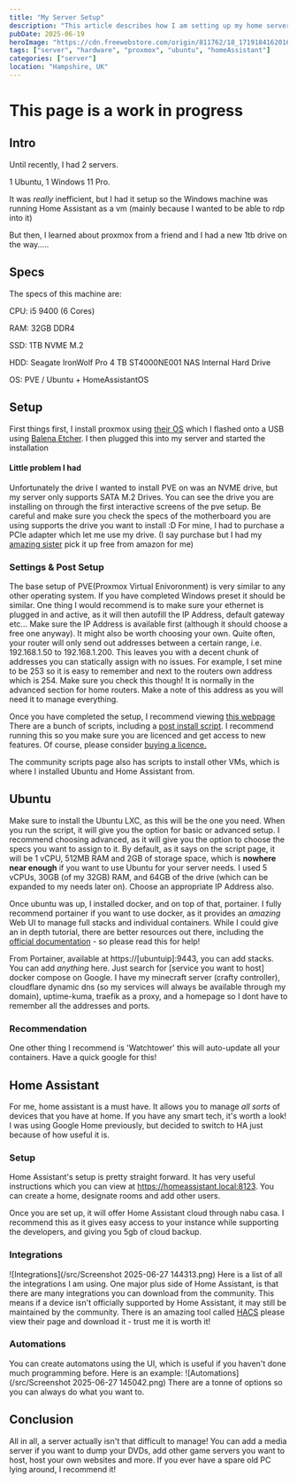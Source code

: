 ```yaml
---
title: "My Server Setup"
description: "This article describes how I am setting up my home server, and serves as a tutorial if you want to follow what I did"
pubDate: 2025-06-19
heroImage: "https://cdn.freewebstore.com/origin/811762/18_1719184162016.webp"
tags: ["server", "hardware", "proxmox", "ubuntu", "homeAssistant"]
categories: ["server"]
location: "Hampshire, UK"
---
```


# This page is a work in progress

## Intro

Until recently, I had 2 servers.

1 Ubuntu, 1 Windows 11 Pro. 

It was *really* inefficient, but I had it setup so the Windows machine was running Home Assistant as a vm (mainly because I wanted to be able to rdp into it)

But then, I learned about proxmox from a friend and I had a new 1tb drive on the way.....

## Specs

The specs of this machine are:

CPU: i5 9400 (6 Cores) 

RAM: 32GB DDR4 

SSD: 1TB NVME M.2

HDD: Seagate IronWolf Pro 4 TB ST4000NE001 NAS Internal Hard Drive

OS: PVE / Ubuntu + HomeAssistantOS

## Setup

First things first, I install proxmox using [their OS](https://www.proxmox.com/en/downloads) which I flashed onto a USB using [Balena Etcher](https://etcher.balena.io/).
I then plugged this into my server and started the installation

#### Little problem I had
Unfortunately the drive I wanted to install PVE on was an NVME drive, but my server only supports SATA M.2 Drives.
You can see the drive you are installing on through the first interactive screens of the pve setup.
Be careful and make sure you check the specs of the motherboard you are using supports the drive you want to install :D
For mine, I had to purchase a PCIe adapter which let me use my drive. (I say purchase but I had my [amazing sister](https://macdoughnutdraws.carrd.co/) pick it up free from amazon for me)

### Settings & Post Setup

The base setup of PVE(Proxmox Virtual Enivoronment) is very similar to any other operating system.
If you have completed Windows preset it should be similar.
One thing I would recommend is to make sure your ethernet is plugged in and active, as it will then autofill the IP Address, default gateway etc...
Make sure the IP Address is available first (although it should choose a free one anyway).
It might also be worth choosing your own. Quite often, your router will only send out addresses between a certain range, i.e. 192.168.1.50 to 192.168.1.200. This leaves you with a decent chunk of addresses you can statically assign with no issues.
For example, I set mine to be 253 so it is easy to remember and next to the routers own address which is 254. Make sure you check this though! It is normally in the advanced section for home routers. Make a note of this address as you will need it to manage everything.

Once you have completed the setup, I recommend viewing [this webpage](https://community-scripts.github.io/ProxmoxVE/scripts) There are a bunch of scripts, including a [post install script](https://community-scripts.github.io/ProxmoxVE/scripts?id=post-pve-install). I recommend running this so you make sure you are licenced and get access to new features.
Of course, please consider [buying a licence.](https://www.proxmox.com/en/products/proxmox-virtual-environment/pricing)

The community scripts page also has scripts to install other VMs, which is where I installed Ubuntu and Home Assistant from.

## Ubuntu
Make sure to install the Ubuntu LXC, as this will be the one you need.
When you run the script, it will give you the option for basic or advanced setup.
I recommend choosing advanced, as it will give you the option to choose the specs you want to assign to it.
By default, as it says on the script page, it will be 1 vCPU, 512MB RAM and 2GB of storage space, which is **nowhere near enough** if you want to use Ubuntu for your server needs.
I used 5 vCPUs, 30GB (of my 32GB) RAM, and  64GB of the drive (which can be expanded to my needs later on). Choose an appropriate IP Address also.

Once ubuntu was up, I installed docker, and on top of that, portainer.
I fully recommend portainer if you want to use docker, as it provides an *amazing* Web UI to manage full stacks and individual containers.
While I could give an in depth tutorial, there are better resources out there, including the [official documentation](https://docs.portainer.io/start/install/server/docker/linux) - so please read this for help!

From Portainer, available at https://[ubuntuip]:9443, you can add stacks.
You can add *anything* here. Just search for [service you want to host] docker compose on Google.
I have my minecraft server (crafty controller), cloudflare dynamic dns (so my services will always be available through my domain), uptime-kuma, traefik as a proxy, and a homepage so I dont have to remember all the addresses and ports.

### Recommendation
One other thing I recommend is 'Watchtower' this will auto-update all your containers. Have a quick google for this!

## Home Assistant
For me, home assistant is a must have.
It allows you to manage *all sorts* of devices that you have at home.
If you have any smart tech, it's worth a look!
I was using Google Home previously, but decided to switch to HA just because of how useful it is.

### Setup
Home Assistant's setup is  pretty straight forward. It has very useful instructions which you can view at https://homeassistant.local:8123.
You can create a home, designate rooms and add other users.

Once you are set up, it will offer Home Assistant cloud through nabu casa. I recommend this as it gives easy access to your instance while supporting the developers, and giving you 5gb of cloud backup.

### Integrations
![Integrations](/src/Screenshot 2025-06-27 144313.png)
Here is a list of all the integrations I am using.
One major plus side of Home Assistant, is that there are many integrations you can download from the community. This means if a device isn't officially supported by Home Assistant, it may still be maintained by the community.
There is an amazing tool called [HACS](https://www.hacs.xyz/) please view their page and download it - trust me it is worth it!

### Automations
You can create automatons using the UI, which is useful if you haven't done much programming before. Here is an example:
![Automations](/src/Screenshot 2025-06-27 145042.png)
There are a tonne of options so you can always do what you want to.

## Conclusion

All in all, a server actually isn't that difficult to manage! You can add a media server if you want to dump your DVDs, add other game servers you want to host, host your own websites and more.
If you ever have a spare old PC lying around, I recommend it!
